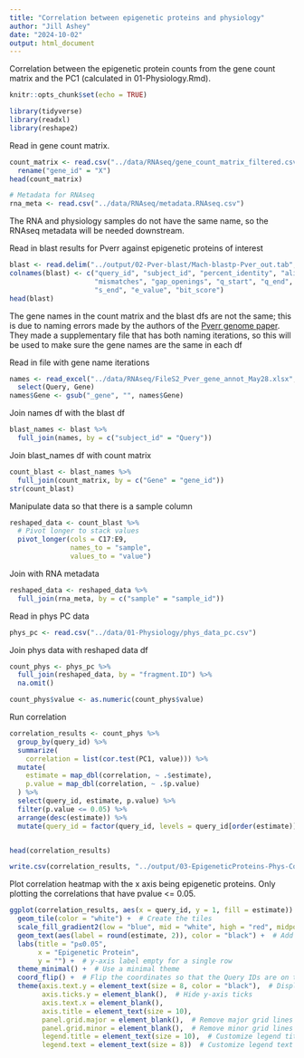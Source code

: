 ```yaml
---
title: "Correlation between epigenetic proteins and physiology"
author: "Jill Ashey"
date: "2024-10-02"
output: html_document
---
```


Correlation between the epigenetic protein counts from the gene count matrix and the PC1 (calculated in 01-Physiology.Rmd). 

```r
knitr::opts_chunk$set(echo = TRUE)

library(tidyverse)
library(readxl)
library(reshape2)
```

Read in gene count matrix. 
```r
count_matrix <- read.csv("../data/RNAseq/gene_count_matrix_filtered.csv") %>%
  rename("gene_id" = "X")
head(count_matrix)

# Metadata for RNAseq
rna_meta <- read.csv("../data/RNAseq/metadata.RNAseq.csv")
```
The RNA and physiology samples do not have the same name, so the RNAseq metadata will be needed downstream. 

Read in blast results for Pverr against epigenetic proteins of interest 
```r
blast <- read.delim("../output/02-Pver-blast/Mach-blastp-Pver_out.tab", sep = "", header = F)
colnames(blast) <- c("query_id", "subject_id", "percent_identity", "alignment_length", 
                     "mismatches", "gap_openings", "q_start", "q_end", "s_start", 
                     "s_end", "e_value", "bit_score")
head(blast)
```

The gene names in the count matrix and the blast dfs are not the same; this is due to naming errors made by the authors of the [Pverr genome paper](https://academic.oup.com/gbe/article/12/10/1911/5898631?login=false#supplementary-data). They made a supplementary file that has both naming iterations, so this will be used to make sure the gene names are the same in each df 

Read in file with gene name iterations 
```r
names <- read_excel("../data/RNAseq/FileS2_Pver_gene_annot_May28.xlsx", skip = 4) %>%
  select(Query, Gene)
names$Gene <- gsub("_gene", "", names$Gene)
```

Join names df with the blast df 
```r
blast_names <- blast %>%
  full_join(names, by = c("subject_id" = "Query"))
```

Join blast_names df with count matrix 
```r
count_blast <- blast_names %>%
  full_join(count_matrix, by = c("Gene" = "gene_id"))
str(count_blast)
```

Manipulate data so that there is a sample column
```r
reshaped_data <- count_blast %>%
  # Pivot longer to stack values
  pivot_longer(cols = C17:E9, 
               names_to = "sample", 
               values_to = "value")
```

Join with RNA metadata 
```r
reshaped_data <- reshaped_data %>%
  full_join(rna_meta, by = c("sample" = "sample_id"))
```

Read in phys PC data
```r
phys_pc <- read.csv("../data/01-Physiology/phys_data_pc.csv")
```

Join phys data with reshaped data df 
```r
count_phys <- phys_pc %>%
  full_join(reshaped_data, by = "fragment.ID") %>%
  na.omit()

count_phys$value <- as.numeric(count_phys$value)
```

Run correlation 
```r
correlation_results <- count_phys %>%
  group_by(query_id) %>%
  summarize(
    correlation = list(cor.test(PC1, value))) %>%
  mutate(
    estimate = map_dbl(correlation, ~ .$estimate),
    p.value = map_dbl(correlation, ~ .$p.value)
  ) %>%
  select(query_id, estimate, p.value) %>%
  filter(p.value <= 0.05) %>%
  arrange(desc(estimate)) %>%
  mutate(query_id = factor(query_id, levels = query_id[order(estimate)]))


head(correlation_results)

write.csv(correlation_results, "../output/03-EpigeneticProteins-Phys-Correlation/epi_protein_correlation.csv")
```

Plot correlation heatmap with the x axis being epigenetic proteins. Only plotting the correlations that have pvalue <= 0.05. 
```r
ggplot(correlation_results, aes(x = query_id, y = 1, fill = estimate)) +
  geom_tile(color = "white") +  # Create the tiles
  scale_fill_gradient2(low = "blue", mid = "white", high = "red", midpoint = 0) +  # Color gradient
  geom_text(aes(label = round(estimate, 2)), color = "black") +  # Add text labels
  labs(title = "p≤0.05",
       x = "Epigenetic Protein",
       y = "") +  # y-axis label empty for a single row
  theme_minimal() +  # Use a minimal theme
  coord_flip() +  # Flip the coordinates so that the Query IDs are on the y-axis
  theme(axis.text.y = element_text(size = 8, color = "black"),  # Display and customize y-axis labels (Query IDs)
        axis.ticks.y = element_blank(),  # Hide y-axis ticks
        axis.text.x = element_blank(),
        axis.title = element_text(size = 10),
        panel.grid.major = element_blank(),  # Remove major grid lines
        panel.grid.minor = element_blank(),  # Remove minor grid lines
        legend.title = element_text(size = 10),  # Customize legend title size
        legend.text = element_text(size = 8))  # Customize legend text size
```






